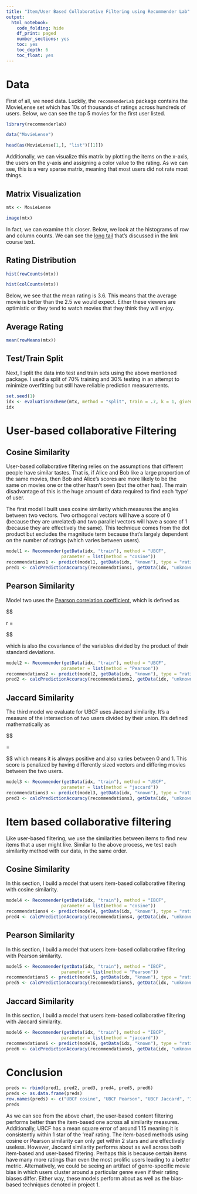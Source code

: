 ```yaml
---
title: "Item/User Based Collaborative Filtering using Recommender Lab"
output: 
  html_notebook:
    code_folding: hide
    df_print: paged
    number_sections: yes
    toc: yes
    toc_depth: 6
    toc_float: yes
---
```




# Data
First of all, we need data. Luckily, the `recommenderLab` package contains the MovieLense set which has 10s of thousands of ratings across hundreds of users. Below, we can see the top 5 movies for the first user listed. 

```r

library(recommenderlab)

data("MovieLense")

head(as(MovieLense[1,], "list")[[1]])


```

Additionally, we can visualize this matrix by plotting the items on the x-axis, the users on the y-axis and assigning a color value to the rating. As we can see, this is a very sparse matrix, meaning that most users did not rate most things. 


## Matrix Visualization

```r

mtx <- MovieLense

image(mtx)
```

In fact, we can examine this closer. Below, we look at the histograms of row and column counts. We can see the [long tail](http://infolab.stanford.edu/~ullman/mmds/ch9.pdf) that's discussed in the link course text.

## Rating Distribution

```r

hist(rowCounts(mtx))

hist(colCounts(mtx))

```

Below, we see that the mean rating is 3.6. This means that the average movie is better than the 2.5 we would expect. Either these viewers are optimistic or they tend to watch movies that they think they will enjoy.

## Average Rating

```r


mean(rowMeans(mtx))
```

## Test/Train Split


Next, I split the data into test and train sets using the above mentioned package. I used a split of 70% training and 30% testing in an attempt to minimize overfitting but still have reliable prediction measurements. 

```r
set.seed(1)
idx <- evaluationScheme(mtx, method = "split", train = .7, k = 1, given = 15)
idx
```


# User-based collaborative Filtering

## Cosine Similarity
User-based collaborative filtering relies on the assumptions that different people have similar tastes. That is, if Alice and Bob like a large proportion of the same movies, then Bob and Alice's scores are more likely to be the same on movies one or the other hasn't seen (but the other has). The main disadvantage of this is the huge amount of data required to find each 'type' of user. 

The first model I built uses cosine similarity which measures the angles between two vectors. Two orthogonal vectors will have a score of 0 (because they are unrelated) and two parallel vectors will have a score of 1 (because they are effectively the same). This technique comes from the dot product but excludes the magnitude term because that's largely dependent on the number of ratings (which varies between users). 


```r
model1 <- Recommender(getData(idx, "train"), method = "UBCF", 
                     parameter = list(method = "cosine"))
recommendations1 <- predict(model1, getData(idx, "known"), type = "ratings")
pred1 <- calcPredictionAccuracy(recommendations1, getData(idx, "unknown"))
```

## Pearson Similarity

Model two uses the [Pearson correlation coefficient](https://pdfs.semanticscholar.org/1453/171acb23daae8e4075dc741dc21c6ad89800.pdf), which is defined as 

$$

r = \frac {\sum_{i=1}^n(x_i-\bar{x})(y_i - \bar{y})}{(\sum_{i=1}^n(x_i-\bar{x})^2)^{1/2}(\sum_{i=1}^n(y_i-\bar{y})^2)^{1/2}}

$$

which is also the covariance of the variables divided by the product of their standard deviations.  



```r
model2 <- Recommender(getData(idx, "train"), method = "UBCF", 
                     parameter = list(method = "Pearson"))
recommendations2 <- predict(model2, getData(idx, "known"), type = "ratings")
pred2 <- calcPredictionAccuracy(recommendations2, getData(idx, "unknown"))
```

## Jaccard Similarity

The third model we evaluate for UBCF uses Jaccard similarity. It's a measure of the intersection of two users divided by their union. It's defined mathematically as 

$$

\frac{|A \cap B|}{|A \cup B |} = \frac{|A \text{ AND } B|}{|A \text{ OR } B |}

$$
which means it is always positive and also varies between 0 and 1. This score is penalized by having differently sized vectors and differing movies between the two users. 

```r
model3 <- Recommender(getData(idx, "train"), method = "UBCF", 
                     parameter = list(method = "jaccard"))
recommendations3 <- predict(model3, getData(idx, "known"), type = "ratings")
pred3 <- calcPredictionAccuracy(recommendations3, getData(idx, "unknown"))
```

# Item based collaborative filtering

Like user-based filtering, we use the similarities between items to find new items that a user might like. Similar to the above process, we test each similarity method with our data, in the same order. 


## Cosine Similarity

In this section, I build a model that users item-based collaborative filtering with cosine similarity. 

```r
model4 <- Recommender(getData(idx, "train"), method = "IBCF", 
                     parameter = list(method = "cosine"))
recommendations4 <- predict(model4, getData(idx, "known"), type = "ratings")
pred4 <- calcPredictionAccuracy(recommendations4, getData(idx, "unknown"))
```

## Pearson Similarity

In this section, I build a model that users item-based collaborative filtering with Pearson similarity. 

```r
model5 <- Recommender(getData(idx, "train"), method = "IBCF", 
                     parameter = list(method = "Pearson"))
recommendations5 <- predict(model5, getData(idx, "known"), type = "ratings")
pred5 <- calcPredictionAccuracy(recommendations5, getData(idx, "unknown"))
```

## Jaccard Similarity

In this section, I build a model that users item-based collaborative filtering with Jaccard similarity. 


```r
model6 <- Recommender(getData(idx, "train"), method = "IBCF", 
                     parameter = list(method = "jaccard"))
recommendations6 <- predict(model6, getData(idx, "known"), type = "ratings")
pred6 <- calcPredictionAccuracy(recommendations6, getData(idx, "unknown"))
```


# Conclusion

```r
preds <- rbind(pred1, pred2, pred3, pred4, pred5, pred6)
preds <- as.data.frame(preds)
row.names(preds) <- c("UBCF cosine", "UBCF Pearson", "UBCF Jaccard", "IBCF cosine", "IBCF Pearson", "IBCF Jaccard")
preds
```

As we can see from the above chart, the user-based content filtering performs better than the item-based one across all similarity measures. Additionally, UBCF has a mean square error of around 1.15 meaning it is consistently within 1 star of the 'real' rating. The item-based methods using cosine or Pearson similarity can only get within 2 stars and are effectively useless. However, Jaccard similarity performs about as well across both item-based and user-based filtering. Perhaps this is because certain items have many more ratings than even the most prolific users leading to a better metric. Alternatively, we could be seeing an artifact of genre-specific movie bias in which users cluster around a particular genre even if their rating biases differ. Either way, these models perform about as well as the bias-based techniques denoted in project 1. 